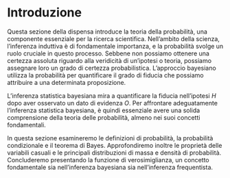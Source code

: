 # Introduzione {.unnumbered}

Questa sezione della dispensa introduce la teoria della probabilità, una componente essenziale per la ricerca scientifica. Nell'ambito della scienza, l'inferenza induttiva è di fondamentale importanza, e la probabilità svolge un ruolo cruciale in questo processo. Sebbene non possiamo ottenere una certezza assoluta riguardo alla veridicità di un'ipotesi o teoria, possiamo assegnare loro un grado di certezza probabilistica. L'approccio bayesiano utilizza la probabilità per quantificare il grado di fiducia che possiamo attribuire a una determinata proposizione.

L'inferenza statistica bayesiana mira a quantificare la fiducia nell'ipotesi $H$ dopo aver osservato un dato di evidenza $O$. Per affrontare adeguatamente l'inferenza statistica bayesiana, è quindi essenziale avere una solida comprensione della teoria delle probabilità, almeno nei suoi concetti fondamentali.

In questa sezione esamineremo le definizioni di probabilità, la probabilità condizionale e il teorema di Bayes. Approfondiremo inoltre le proprietà delle variabili casuali e le principali distribuzioni di massa e densità di probabilità. Concluderemo presentando la funzione di verosimiglianza, un concetto fondamentale sia nell'inferenza bayesiana sia nell'inferenza frequentista.
